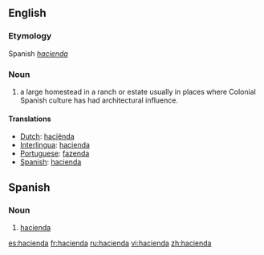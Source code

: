 ==English==

===Etymology===
Spanish ''[[hacienda]]''

===Noun===
#a large homestead in a ranch or estate usually in places where Colonial Spanish culture has had architectural influence.

==== Translations ====
*[[Dutch]]: [[haciënda]]
*[[Interlingua]]: [[hacienda]]
*[[Portuguese]]: [[fazenda]]
*[[Spanish]]: [[hacienda]]

==Spanish==
===Noun===
# [[hacienda]]

[[es:hacienda]]
[[fr:hacienda]]
[[ru:hacienda]]
[[vi:hacienda]]
[[zh:hacienda]]